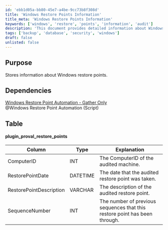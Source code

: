 ```yaml
---
id: 'ebb1d05a-bb80-45e7-a4be-9cc73b8f308d'
title: 'Windows Restore Points Information'
title_meta: 'Windows Restore Points Information'
keywords: ['windows', 'restore', 'points', 'information', 'audit']
description: 'This document provides detailed information about Windows restore points, including their storage, dependencies, and the structure of the data table that captures key attributes such as ComputerID, RestorePointDate, RestorePointDescription, and SequenceNumber.'
tags: ['backup', 'database', 'security', 'windows']
draft: false
unlisted: false
---
```

## Purpose

Stores information about Windows restore points.

## Dependencies

[Windows Restore Point Automation - Gather Only](https://proval.itglue.com/DOC-5078775-8094219)  
@Windows Restore Point Automation (Script)

## Table

#### plugin_proval_restore_points

| Column                | Type    | Explanation                                                  |
|----------------------|---------|-------------------------------------------------------------|
| ComputerID           | INT     | The ComputerID of the audited machine.                     |
| RestorePointDate     | DATETIME| The date that the audited restore point was taken.         |
| RestorePointDescription | VARCHAR | The description of the audited restore point.              |
| SequenceNumber       | INT     | The number of previous sequences that this restore point has been through. |












